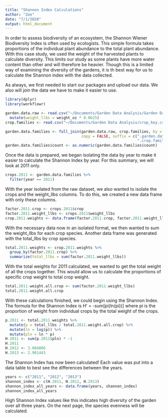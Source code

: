 ```yaml
---
title: "Shannon Index Calculations"
author: "Zoe"
date: "7/1/2020"
output: html_document
---
```


In order to assess biodiversity of an ecosystem, the Shannon Wiener Biodiversity
Index is often used by ecologists.  This simple formula takes proportions of the 
individual plant abundance to the total plant abundance.  With this case study, 
we used the weight of the harvested plants to calculate diversity.  This limits
our study as some plants have more water content than other and will therefore
be heavier.  Though this is a limited way of examining the diversity of the 
gardens, it is th best way for us to calculate the Shannon index with the data 
collected.  

As always, we first needed to start our packages and upload our data. We also
will join the data we have to make it easier to use.  

```r
library(dplyr)
library(workflowr)

garden.data.raw <- read.csv("~/Documents/Garden Data Analysis/Garden Data Full.csv") %>%
  mutate(weight_llbs = weight_oz * 0.0625)
crop.families <- read.csv("~/Documents/Garden Data Analysis/crop_key.csv")

garden.data.families <- full_join(garden.data.raw, crop.families, by = NULL,
                                  copy = FALSE, suffix = c(".garden.data.raw",
                                                           ".crop.families"))
garden.data.families$count <- as.numeric(garden.data.families$count)
```

Once the data is prepared, we began isolating the data by year to make it easier
to calculate the Shannon Index by year. For this summary, we will look at 
2011 only. 

```r
crops.2011 <- garden.data.families %>%
  filter(year == 2011)
```

With the year isolated from the raw dataset, we also wanted to isolate the crops
and the weight_llbs
columns. To do this, we created a new data frame with only these columns. 

```r
factor.2011.crop <- crops.2011$crop
factor.2011.weight_llbs <- crops.2011$weight_llbs
crop.2011.weights <- data.frame(factor.2011.crop, factor.2011.weight_llbs)
```

With the necessary data now in an isolated format, we then wanted to sum the 
weight_llbs for each crop species. Another data frame was generated with the 
total_llbs by crop species.  

```r
total.2011.weights <- crop.2011.weights %>%
  group_by(factor.2011.crop) %>%
  summarize(total_llbs = sum(factor.2011.weight_llbs))
```

With the total weights for 2011 calculated, we wanted to get the total weight
of all the crops together. This would allow us to calculate the proportions of 
specific crop weight to total crop weight.  
```r
total.2011.weight.all.crop <- sum(factor.2011.weight_llbs)
total.2011.weight.all.crop
```

With these calculations finished, we could begin using the Shannon Index. The
formula for the Shannon Index is H' = -sum[pi(ln(pi))] where pi is the proportion
of weight from individual crops by the total weight of the crops. 

```r
p.2011 <- total.2011.weights %>%
  mutate(p = total_llbs / total.2011.weight.all.crop) %>%
  mutate(ln = log(p)) %>%
  mutate(pln = ln * p)
H.2011 <- sum(p.2011$pln) * -1
H.2011
H.2012 <- 3.084806
H.2013 <- 2.901443
```

The Shannon Index has now been calculated! Each value was put into a data table
to best see the differences between the years.  
```r
years <- c("2011", "2012", "2013")
shannon_index <- c(H.2011, H.2012, H.2013)
shannon_index_all_years <- data.frame(years, shannon_index)
shannon_index_all_years
```

High Shannon Index values like this indicates high diversity of the garden over 
all three years. On the next page, the species evenness will be calculated. 
